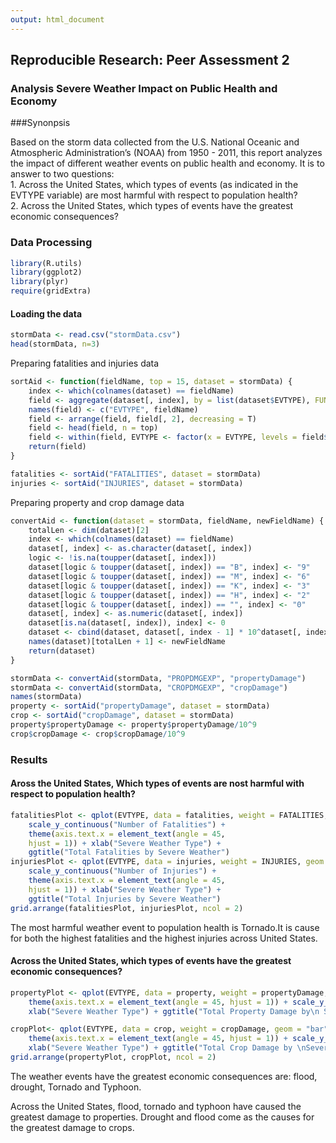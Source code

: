 ```yaml
---
output: html_document
---
```

## Reproducible Research: Peer Assessment 2

### Analysis Severe Weather Impact on Public Health and Economy

###Synonpsis

Based on the storm data collected from the U.S. National Oceanic and Atmospheric Administration's (NOAA) from 1950 - 2011, this report analyzes the impact of different weather events on public health and economy. It is to answer to two questions:  
1. Across the United States, which types of events (as indicated in the EVTYPE variable) are most harmful with respect to population health?  
2. Across the United States, which types of events have the greatest economic consequences?


### Data Processing
```r
library(R.utils)
library(ggplot2)
library(plyr)
require(gridExtra)
```
#### Loading the data
```r
stormData <- read.csv("stormData.csv")
head(stormData, n=3)
```
Preparing fatalities and injuries data
```r
sortAid <- function(fieldName, top = 15, dataset = stormData) {
    index <- which(colnames(dataset) == fieldName)
    field <- aggregate(dataset[, index], by = list(dataset$EVTYPE), FUN = "sum")
    names(field) <- c("EVTYPE", fieldName)
    field <- arrange(field, field[, 2], decreasing = T)
    field <- head(field, n = top)
    field <- within(field, EVTYPE <- factor(x = EVTYPE, levels = field$EVTYPE))
    return(field)
}

fatalities <- sortAid("FATALITIES", dataset = stormData)
injuries <- sortAid("INJURIES", dataset = stormData)
```

Preparing property and crop damage data
```r
convertAid <- function(dataset = stormData, fieldName, newFieldName) {
    totalLen <- dim(dataset)[2]
    index <- which(colnames(dataset) == fieldName)
    dataset[, index] <- as.character(dataset[, index])
    logic <- !is.na(toupper(dataset[, index]))
    dataset[logic & toupper(dataset[, index]) == "B", index] <- "9"
    dataset[logic & toupper(dataset[, index]) == "M", index] <- "6"
    dataset[logic & toupper(dataset[, index]) == "K", index] <- "3"
    dataset[logic & toupper(dataset[, index]) == "H", index] <- "2"
    dataset[logic & toupper(dataset[, index]) == "", index] <- "0"
    dataset[, index] <- as.numeric(dataset[, index])
    dataset[is.na(dataset[, index]), index] <- 0
    dataset <- cbind(dataset, dataset[, index - 1] * 10^dataset[, index])
    names(dataset)[totalLen + 1] <- newFieldName
    return(dataset)
}

stormData <- convertAid(stormData, "PROPDMGEXP", "propertyDamage")
stormData <- convertAid(stormData, "CROPDMGEXP", "cropDamage")
names(stormData)
property <- sortAid("propertyDamage", dataset = stormData)
crop <- sortAid("cropDamage", dataset = stormData)
property$propertyDamage <- property$propertyDamage/10^9
crop$cropDamage <- crop$cropDamage/10^9
```


### Results

#### Aross the United States, Which types of events are nost harmful with respect to population health?
```r
fatalitiesPlot <- qplot(EVTYPE, data = fatalities, weight = FATALITIES, geom = "bar", binwidth = 1) + 
    scale_y_continuous("Number of Fatalities") + 
    theme(axis.text.x = element_text(angle = 45, 
    hjust = 1)) + xlab("Severe Weather Type") + 
    ggtitle("Total Fatalities by Severe Weather")
injuriesPlot <- qplot(EVTYPE, data = injuries, weight = INJURIES, geom = "bar", binwidth = 1) + 
    scale_y_continuous("Number of Injuries") + 
    theme(axis.text.x = element_text(angle = 45, 
    hjust = 1)) + xlab("Severe Weather Type") + 
    ggtitle("Total Injuries by Severe Weather")
grid.arrange(fatalitiesPlot, injuriesPlot, ncol = 2)
```

The most harmful weather event to population health is Tornado.It is cause for both the highest fatalities and the highest injuries across United States.

#### Across the United States, which types of events have the greatest economic consequences?
```r
propertyPlot <- qplot(EVTYPE, data = property, weight = propertyDamage, geom = "bar", binwidth = 1) + 
    theme(axis.text.x = element_text(angle = 45, hjust = 1)) + scale_y_continuous("Property Damage in Billions $")+ 
    xlab("Severe Weather Type") + ggtitle("Total Property Damage by\n Severe Weather Events ")

cropPlot<- qplot(EVTYPE, data = crop, weight = cropDamage, geom = "bar", binwidth = 1) + 
    theme(axis.text.x = element_text(angle = 45, hjust = 1)) + scale_y_continuous("Crop Damage in Billions $") + 
    xlab("Severe Weather Type") + ggtitle("Total Crop Damage by \nSevere Weather Events")
grid.arrange(propertyPlot, cropPlot, ncol = 2)
```

The weather events have the greatest economic consequences are: flood, drought, Tornado and Typhoon.

Across the United States, flood, tornado and typhoon have caused the greatest damage to properties. Drought and flood come as the causes for the greatest damage to crops.